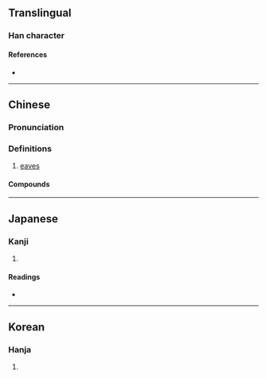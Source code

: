 {{character info}}
==Translingual==

===Han character===
{{Han char|rn=75|rad=木|as=11|sn=15|four=40927|canj=DYCB|ids=⿰木啇}}

====References====
* {{Han ref|kx=0548.170|dkj=15396|dj=0936.030|hdz=21284.040|uh=6A00|ud=27136|bh=E5CA|bd=58826}}

----

==Chinese==
{{zh-forms}}

===Pronunciation===
{{zh-pron
|m=dí
|m-s=
|dg=
|c=dik1
|c-t=
|g=
|h=pfs=
|j=
|mb=
|md=
|mn=
|mn-t=
|w=
|x=
|mc=y
|oc=y
|cat=n
}}
{{zh-attn-split}}

===Definitions===
{{zh-hanzi}}

# [[eaves]]

====Compounds====
{{zh-der|樀樀}}

----

==Japanese==

===Kanji===
{{ja-kanji|grade=|rs=木11}}

# {{rfdef|ja|sort=木11}}

====Readings====
* {{ja-readings|on=[[てき]] (teki), [[ちゃく]] (chaku), [[たく]] (taku)|kun=[[のき]] (noki)}}

----

==Korean==

===Hanja===
{{ko-hanja|hangeul=적|eumhun=|rv=jeok|mr=chŏk|y=cek}}

# {{rfdef|ko|sort=木11}}